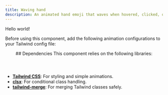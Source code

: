 ```yaml
---
title: Waving hand
description: An animated hand emoji that waves when hovered, clicked, or focused. Ideal for greeting users in an interactive way.
---
```



<section>

  <Tabs>
    <TabPanel label="Preview">
        <ComponentCard>
            <div className="flex gap-2">
              <span className="text-lg font-semibold text-primary/70 dark:text-primary cursor-default text-end">Hello world!</span>
              <WavingHand />
            </div>
        </ComponentCard>
    </TabPanel>
    <TabPanel label="Code">
        <CodeSnippet code={wavingHandTailwindSnippets.code} language="tsx"/>
    </TabPanel>
    <TabPanel label="Usage">
        <CodeSnippet code={wavingHandTailwindSnippets.usage} language="tsx"/>
    </TabPanel>
  </Tabs>

  Before using this component, add the following animation configurations to your Tailwind config file:

  <Tabs>
    <TabPanel label="tailwind.config">
        <CodeSnippet code={wavingHandTailwindSnippets.tailwindConfig} language="tsx"/>
    </TabPanel>
  </Tabs>
</section>

<section>
  <header>
    ## Dependencies
    This component relies on the following libraries:
  </header>

  - **<a href="https://tailwindcss.com/" target="_blank">Tailwind CSS</a>**: For styling and simple animations.
  - **<a href="https://github.com/dcastil/tailwind-merge" target="_blank">clsx</a>**: For conditional class handling.
  - **<a href="https://github.com/lukeed/clsx" target="_blank">tailwind-merge</a>**: For merging Tailwind classes safely.
</section>
